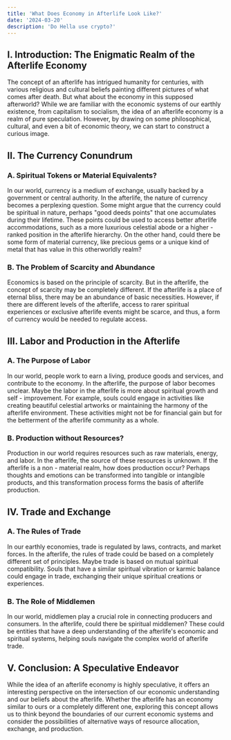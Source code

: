 ```yaml
---
title: 'What Does Economy in Afterlife Look Like?'
date: '2024-03-20'
description: 'Do Hella use crypto?'
---
```



## I. Introduction: The Enigmatic Realm of the Afterlife Economy

The concept of an afterlife has intrigued humanity for centuries, with various religious and cultural beliefs painting different pictures of what comes after death. But what about the economy in this supposed afterworld? While we are familiar with the economic systems of our earthly existence, from capitalism to socialism, the idea of an afterlife economy is a realm of pure speculation. However, by drawing on some philosophical, cultural, and even a bit of economic theory, we can start to construct a curious image.

## II. The Currency Conundrum

### A. Spiritual Tokens or Material Equivalents?

In our world, currency is a medium of exchange, usually backed by a government or central authority. In the afterlife, the nature of currency becomes a perplexing question. Some might argue that the currency could be spiritual in nature, perhaps "good deeds points" that one accumulates during their lifetime. These points could be used to access better afterlife accommodations, such as a more luxurious celestial abode or a higher - ranked position in the afterlife hierarchy. On the other hand, could there be some form of material currency, like precious gems or a unique kind of metal that has value in this otherworldly realm?

### B. The Problem of Scarcity and Abundance

Economics is based on the principle of scarcity. But in the afterlife, the concept of scarcity may be completely different. If the afterlife is a place of eternal bliss, there may be an abundance of basic necessities. However, if there are different levels of the afterlife, access to rarer spiritual experiences or exclusive afterlife events might be scarce, and thus, a form of currency would be needed to regulate access.

## III. Labor and Production in the Afterlife

### A. The Purpose of Labor

In our world, people work to earn a living, produce goods and services, and contribute to the economy. In the afterlife, the purpose of labor becomes unclear. Maybe the labor in the afterlife is more about spiritual growth and self - improvement. For example, souls could engage in activities like creating beautiful celestial artworks or maintaining the harmony of the afterlife environment. These activities might not be for financial gain but for the betterment of the afterlife community as a whole.

### B. Production without Resources?

Production in our world requires resources such as raw materials, energy, and labor. In the afterlife, the source of these resources is unknown. If the afterlife is a non - material realm, how does production occur? Perhaps thoughts and emotions can be transformed into tangible or intangible products, and this transformation process forms the basis of afterlife production.

## IV. Trade and Exchange

### A. The Rules of Trade

In our earthly economies, trade is regulated by laws, contracts, and market forces. In the afterlife, the rules of trade could be based on a completely different set of principles. Maybe trade is based on mutual spiritual compatibility. Souls that have a similar spiritual vibration or karmic balance could engage in trade, exchanging their unique spiritual creations or experiences.

### B. The Role of Middlemen

In our world, middlemen play a crucial role in connecting producers and consumers. In the afterlife, could there be spiritual middlemen? These could be entities that have a deep understanding of the afterlife's economic and spiritual systems, helping souls navigate the complex world of afterlife trade.

## V. Conclusion: A Speculative Endeavor

While the idea of an afterlife economy is highly speculative, it offers an interesting perspective on the intersection of our economic understanding and our beliefs about the afterlife. Whether the afterlife has an economy similar to ours or a completely different one, exploring this concept allows us to think beyond the boundaries of our current economic systems and consider the possibilities of alternative ways of resource allocation, exchange, and production.